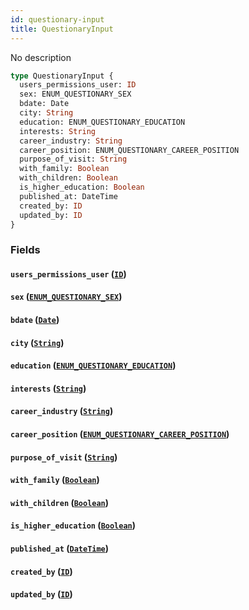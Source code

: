 ```yaml
---
id: questionary-input
title: QuestionaryInput
---
```


No description

```graphql
type QuestionaryInput {
  users_permissions_user: ID
  sex: ENUM_QUESTIONARY_SEX
  bdate: Date
  city: String
  education: ENUM_QUESTIONARY_EDUCATION
  interests: String
  career_industry: String
  career_position: ENUM_QUESTIONARY_CAREER_POSITION
  purpose_of_visit: String
  with_family: Boolean
  with_children: Boolean
  is_higher_education: Boolean
  published_at: DateTime
  created_by: ID
  updated_by: ID
}
```

### Fields

#### `users_permissions_user` ([`ID`](/v1/scalars/id))

#### `sex` ([`ENUM_QUESTIONARY_SEX`](/v1/enums/enum-questionary-sex))

#### `bdate` ([`Date`](/v1/scalars/date))

#### `city` ([`String`](/v1/scalars/string))

#### `education` ([`ENUM_QUESTIONARY_EDUCATION`](/v1/enums/enum-questionary-education))

#### `interests` ([`String`](/v1/scalars/string))

#### `career_industry` ([`String`](/v1/scalars/string))

#### `career_position` ([`ENUM_QUESTIONARY_CAREER_POSITION`](/v1/enums/enum-questionary-career-position))

#### `purpose_of_visit` ([`String`](/v1/scalars/string))

#### `with_family` ([`Boolean`](/v1/scalars/boolean))

#### `with_children` ([`Boolean`](/v1/scalars/boolean))

#### `is_higher_education` ([`Boolean`](/v1/scalars/boolean))

#### `published_at` ([`DateTime`](/v1/scalars/date-time))

#### `created_by` ([`ID`](/v1/scalars/id))

#### `updated_by` ([`ID`](/v1/scalars/id))
